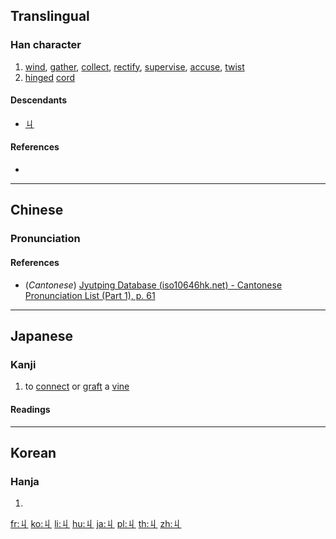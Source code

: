{{also|勹}}
==Translingual==
{{Han etyl}}

===Han character===
{{Han char|rn=2|rad=丨|as=01|sn=2|four=|canj=VL,XXVL}}

# [[wind]], [[gather]], [[collect]], [[rectify]], [[supervise]], [[accuse]], [[twist]]
# [[hinged]] [[cord]]

====Descendants====
* [[ㄐ]]

====References====
* {{Han ref|kx=0078.210|dkj=00068|hdz=10049.020|uh=4E29|ud=20009}}

----

==Chinese==
{{zh-forms}}

===Pronunciation===
{{zh-pron
|m=jiū
|c=gau2
|mc=y
|oc=y
|ma=
|cat=v,n
}}

====References====
* (''Cantonese'') [http://www.iso10646hk.net/jp/document/download.jsp Jyutping Database (iso10646hk.net) - Cantonese Pronunciation List (Part 1), p. 61]

----

==Japanese==

===Kanji===
{{ja-kanji|grade=uc|rs=丨01}}

# to [[connect]] or [[graft]] a [[vine]]

====Readings====
{{ja-readings
|on=[[きゅう]] (kyū)
|kun=[[まつわる]] (matsuwaru)
}}

----

==Korean==

===Hanja===
{{ko-hanja|hangeul=구|rv=gu|mr=ku}}

# {{defn|lang=ko|sort=丨01}}

[[fr:丩]]
[[ko:丩]]
[[li:丩]]
[[hu:丩]]
[[ja:丩]]
[[pl:丩]]
[[th:丩]]
[[zh:丩]]